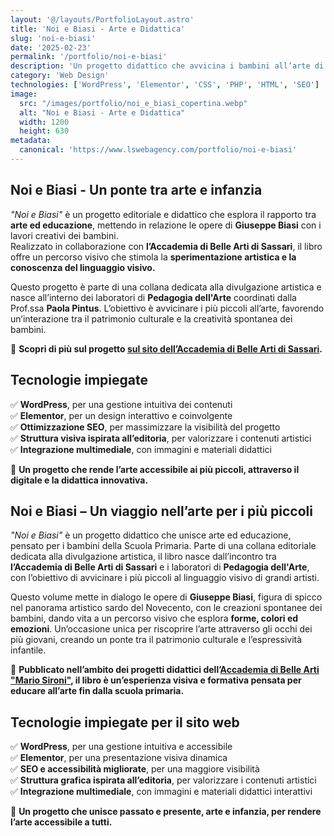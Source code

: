 ```yaml
---
layout: '@/layouts/PortfolioLayout.astro'
title: 'Noi e Biasi - Arte e Didattica'
slug: 'noi-e-biasi'
date: '2025-02-23'
permalink: '/portfolio/noi-e-biasi'
description: 'Un progetto didattico che avvicina i bambini all’arte di Giuseppe Biasi attraverso la sperimentazione creativa.'
category: 'Web Design'
technologies: ['WordPress', 'Elementor', 'CSS', 'PHP', 'HTML', 'SEO']
image:
  src: "/images/portfolio/noi_e_biasi_copertina.webp"
  alt: "Noi e Biasi - Arte e Didattica"
  width: 1200
  height: 630
metadata:
  canonical: 'https://www.lswebagency.com/portfolio/noi-e-biasi'
---
```


## **Noi e Biasi - Un ponte tra arte e infanzia**

*"Noi e Biasi"* è un progetto editoriale e didattico che esplora il rapporto tra **arte ed educazione**, mettendo in relazione le opere di **Giuseppe Biasi** con i lavori creativi dei bambini.  
Realizzato in collaborazione con **l’Accademia di Belle Arti di Sassari**, il libro offre un percorso visivo che stimola la **sperimentazione artistica e la conoscenza del linguaggio visivo.**

Questo progetto è parte di una collana dedicata alla divulgazione artistica e nasce all’interno dei laboratori di **Pedagogia dell'Arte** coordinati dalla Prof.ssa **Paola Pintus**. L’obiettivo è avvicinare i più piccoli all’arte, favorendo un’interazione tra il patrimonio culturale e la creatività spontanea dei bambini.

📖 **Scopri di più sul progetto [sul sito dell’Accademia di Belle Arti di Sassari](https://www.accademiasironi.it/arte-didattica/).**  

## **Tecnologie impiegate**
✅ **WordPress**, per una gestione intuitiva dei contenuti  
✅ **Elementor**, per un design interattivo e coinvolgente  
✅ **Ottimizzazione SEO**, per massimizzare la visibilità del progetto  
✅ **Struttura visiva ispirata all’editoria**, per valorizzare i contenuti artistici  
✅ **Integrazione multimediale**, con immagini e materiali didattici  

🔹 **Un progetto che rende l’arte accessibile ai più piccoli, attraverso il digitale e la didattica innovativa.**

## **Noi e Biasi – Un viaggio nell’arte per i più piccoli**

*"Noi e Biasi"* è un progetto didattico che unisce arte ed educazione, pensato per i bambini della Scuola Primaria. Parte di una collana editoriale dedicata alla divulgazione artistica, il libro nasce dall’incontro tra **l’Accademia di Belle Arti di Sassari** e i laboratori di **Pedagogia dell'Arte**, con l’obiettivo di avvicinare i più piccoli al linguaggio visivo di grandi artisti.

Questo volume mette in dialogo le opere di **Giuseppe Biasi**, figura di spicco nel panorama artistico sardo del Novecento, con le creazioni spontanee dei bambini, dando vita a un percorso visivo che esplora **forme, colori ed emozioni**. Un’occasione unica per riscoprire l’arte attraverso gli occhi dei più giovani, creando un ponte tra il patrimonio culturale e l’espressività infantile.

📖 **Pubblicato nell’ambito dei progetti didattici dell’[Accademia di Belle Arti "Mario Sironi"](https://www.accademiasironi.it/arte-didattica/), il libro è un’esperienza visiva e formativa pensata per educare all’arte fin dalla scuola primaria.**

## **Tecnologie impiegate per il sito web**
✅ **WordPress**, per una gestione intuitiva e accessibile  
✅ **Elementor**, per una presentazione visiva dinamica  
✅ **SEO e accessibilità migliorate**, per una maggiore visibilità  
✅ **Struttura grafica ispirata all’editoria**, per valorizzare i contenuti artistici  
✅ **Integrazione multimediale**, con immagini e materiali didattici interattivi  

🔹 **Un progetto che unisce passato e presente, arte e infanzia, per rendere l’arte accessibile a tutti.**